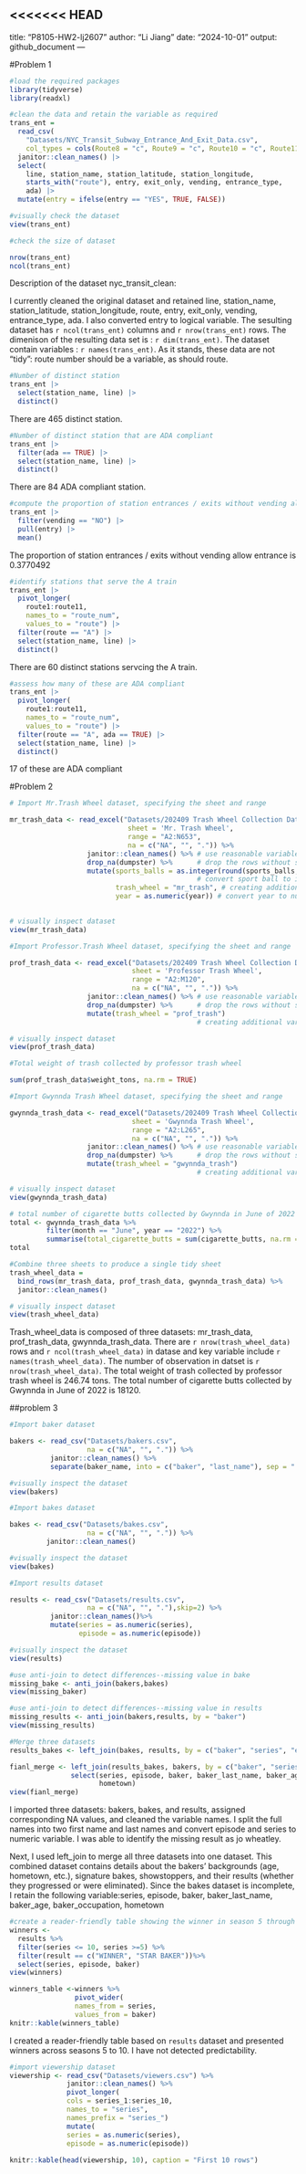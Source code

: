 <<<<<<< HEAD
---
title: "P8105-HW2-lj2607"
author: "Li Jiang"
date: "2024-10-01"
output: github_document
---

#Problem 1

```r
#load the required packages
library(tidyverse)
library(readxl)
```

```r
#clean the data and retain the variable as required 
trans_ent = 
  read_csv(
    "Datasets/NYC_Transit_Subway_Entrance_And_Exit_Data.csv",
    col_types = cols(Route8 = "c", Route9 = "c", Route10 = "c", Route11 = "c")) |> 
  janitor::clean_names() |> 
  select(
    line, station_name, station_latitude, station_longitude, 
    starts_with("route"), entry, exit_only, vending, entrance_type, 
    ada) |> 
  mutate(entry = ifelse(entry == "YES", TRUE, FALSE))

#visually check the dataset
view(trans_ent)
```

```r
#check the size of dataset

nrow(trans_ent)
ncol(trans_ent)
```

Description of the dataset nyc_transit_clean:

I currently cleaned the original dataset and retained line, station_name, station_latitude, station_longitude, route, entry, exit_only, vending, entrance_type, ada. I also converted entry to logical variable. The sesulting dataset has `r ncol(trans_ent)` columns and `r nrow(trans_ent)` rows. The dimenison of the resulting data set is : `r dim(trans_ent)`. The dataset contain variables : `r names(trans_ent)`. As it stands, these data are not "tidy": route number should be a variable, as should route.

```r
#Number of distinct station
trans_ent |> 
  select(station_name, line) |> 
  distinct()
```
There are 465 distinct station.

```r
#Number of distinct station that are ADA compliant
trans_ent |> 
  filter(ada == TRUE) |> 
  select(station_name, line) |> 
  distinct()
```
There are 84 ADA compliant station.

```r
#compute the proportion of station entrances / exits without vending allow entrance
trans_ent |> 
  filter(vending == "NO") |> 
  pull(entry) |> 
  mean()
```
The proportion of station entrances / exits without vending allow entrance is 0.3770492


```r
#identify stations that serve the A train
trans_ent |> 
  pivot_longer(
    route1:route11,
    names_to = "route_num",
    values_to = "route") |> 
  filter(route == "A") |> 
  select(station_name, line) |> 
  distinct()
```

There are 60 distinct stations servcing the A train.

```r
#assess how many of these are ADA compliant
trans_ent |> 
  pivot_longer(
    route1:route11,
    names_to = "route_num",
    values_to = "route") |> 
  filter(route == "A", ada == TRUE) |> 
  select(station_name, line) |> 
  distinct()
```

17 of these are ADA compliant


#Problem 2

```r
# Import Mr.Trash Wheel dataset, specifying the sheet and range

mr_trash_data <- read_excel("Datasets/202409 Trash Wheel Collection Data.xlsx",
                             sheet = 'Mr. Trash Wheel',
                             range = "A2:N653",
                             na = c("NA", "", ".")) %>% 
                   janitor::clean_names() %>% # use reasonable variable names
                   drop_na(dumpster) %>%      # drop the rows without specific dumpster                                                           information
                   mutate(sports_balls = as.integer(round(sports_balls,digits = 0)),
                                              # convert sport ball to integer variable
                          trash_wheel = "mr_trash", # creating additional variable recording                                                            trash_wheel           
                          year = as.numeric(year)) # convert year to numerical variable
                                             

# visually inspect dataset
view(mr_trash_data)
```

```r
#Import Professor.Trash Wheel dataset, specifying the sheet and range

prof_trash_data <- read_excel("Datasets/202409 Trash Wheel Collection Data.xlsx",
                              sheet = 'Professor Trash Wheel',
                              range = "A2:M120",
                              na = c("NA", "", ".")) %>% 
                   janitor::clean_names() %>% # use reasonable variable names
                   drop_na(dumpster) %>%      # drop the rows without specific dumpster                                                           information
                   mutate(trash_wheel = "prof_trash") 
                                              # creating additional variable recording trash_wheel        

# visually inspect dataset
view(prof_trash_data)

#Total weight of trash collected by professor trash wheel

sum(prof_trash_data$weight_tons, na.rm = TRUE)
```

```r
#Import Gwynnda Trash Wheel dataset, specifying the sheet and range

gwynnda_trash_data <- read_excel("Datasets/202409 Trash Wheel Collection Data.xlsx",
                              sheet = 'Gwynnda Trash Wheel',
                              range = "A2:L265",
                              na = c("NA", "", ".")) %>% 
                   janitor::clean_names() %>% # use reasonable variable names
                   drop_na(dumpster) %>%      # drop the rows without specific dumpster                                                           information
                   mutate(trash_wheel = "gwynnda_trash") 
                                              # creating additional variable recording trash_wheel        

# visually inspect dataset
view(gwynnda_trash_data)

# total number of cigarette butts collected by Gwynnda in June of 2022
total <- gwynnda_trash_data %>%
         filter(month == "June", year == "2022") %>%
         summarise(total_cigarette_butts = sum(cigarette_butts, na.rm = TRUE))
total
```

```r
#Combine three sheets to produce a single tidy sheet
trash_wheel_data = 
  bind_rows(mr_trash_data, prof_trash_data, gwynnda_trash_data) %>% 
  janitor::clean_names()

# visually inspect dataset
view(trash_wheel_data)
```

Trash_wheel_data is composed of three datasets: mr_trash_data, prof_trash_data, gwynnda_trash_data. There are `r nrow(trash_wheel_data)` rows and `r ncol(trash_wheel_data)` in datase and key variable include `r names(trash_wheel_data)`. The number of observation in datset is `r nrow(trash_wheel_data)`. The total weight of trash collected by professor trash wheel is 246.74 tons. The total number of cigarette butts collected by Gwynnda in June of 2022 is 18120.


##problem 3

```r
#Import baker dataset

bakers <- read_csv("Datasets/bakers.csv",
                   na = c("NA", "", ".")) %>%
          janitor::clean_names() %>%
          separate(baker_name, into = c("baker", "last_name"), sep = " ")

#visually inspect the dataset
view(bakers)
```

```r
#Import bakes dataset

bakes <- read_csv("Datasets/bakes.csv",
                   na = c("NA", "", ".")) %>%
         janitor::clean_names()

#visually inspect the dataset
view(bakes)
```

```r
#Import results dataset

results <- read_csv("Datasets/results.csv",
                   na = c("NA", "", "."),skip=2) %>%
          janitor::clean_names()%>%
          mutate(series = as.numeric(series),
                 episode = as.numeric(episode))

#visually inspect the dataset
view(results)
```

```r
#use anti-join to detect differences--missing value in bake
missing_bake <- anti_join(bakers,bakes)
view(missing_baker)

#use anti-join to detect differences--missing value in results
missing_results <- anti_join(bakers,results, by = "baker")
view(missing_results)
```

```r
#Merge three datasets
results_bakes <- left_join(bakes, results, by = c("baker", "series", "episode"))

fianl_merge <- left_join(results_bakes, bakers, by = c("baker", "series"))%>%
               select(series, episode, baker, baker_last_name, baker_age, baker_occupation, 
                      hometown)
view(fianl_merge)
```

I imported three datasets: bakers, bakes, and results, assigned corresponding NA values, and cleaned the variable names. I split the full names into two first name and last names and convert episode and series to numeric variable. I was able to identify the missing result as jo wheatley.

Next, I used left_join to merge all three datasets into one dataset. This combined dataset contains details about the bakers' backgrounds (age, hometown, etc.), signature bakes, showstoppers, and their results (whether they progressed or were eliminated). Since the bakes dataset is incomplete, I retain the following variable:series, episode, baker, baker_last_name, baker_age, baker_occupation, hometown

```r
#create a reader-friendly table showing the winner in season 5 through 10
winners <-
  results %>% 
  filter(series <= 10, series >=5) %>% 
  filter(result == c("WINNER", "STAR BAKER"))%>% 
  select(series, episode, baker)
view(winners)

winners_table <-winners %>%
                pivot_wider(
                names_from = series,
                values_from = baker)
knitr::kable(winners_table)
```
I created a reader-friendly table based on `results` dataset and presented winners across seasons 5 to 10. I have not detected predictability.
 
```r
#import viewership dataset
viewership <- read_csv("Datasets/viewers.csv") %>% 
              janitor::clean_names() %>% 
              pivot_longer(
              cols = series_1:series_10,
              names_to = "series",
              names_prefix = "series_")
              mutate(
              series = as.numeric(series),
              episode = as.numeric(episode))
  
knitr::kable(head(viewership, 10), caption = "First 10 rows")
```

